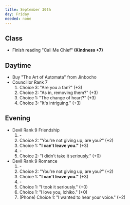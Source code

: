 ```yaml
---
title: September 30th
day: Friday
needed: none
---
```


## Class
- Finish reading "Call Me Chief" **(Kindness +7)**

## Daytime
- Buy "The Art of Automata" from Jinbocho
- Councillor Rank 7
    1. Choice 3: "Are you a fan?" (+3)
    1. Choice 2: "As in, removing them?" (+3)
    1. Choice 1: "The change of heart?" (+3)
    1. Choice 3: "It's intriguing." (+3)

## Evening
- Devil Rank 9 Friendship
    1. \-
    1. Choice 2: "You're not giving up, are you?" (+2)
    1. Choice 1: **"I can't leave you."** (+3)
    1. \-
    1. Choice 2: "I didn't take it seriously." (+0)
- Devil Rank 9 Romance
    1. \-
    1. Choice 2: "You're not giving up, are you?" (+2)
    1. Choice 1: **"I can't leave you."** (+3)
    1. \-
    1. Choice 1: "I took it seriously." (+0)
    1. Choice 1: "I love you, Ichiko." (+0)
    1. (Phone) Choice 1: "I wanted to hear your voice." (+2)